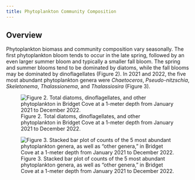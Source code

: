 ```yaml
---
title: Phytoplankton Community Composition
---
```


## Overview

Phytoplankton biomass and community composition vary seasonally. The first phytoplankton bloom tends to occur in the late spring, followed by an even larger summer bloom and typically a smaller fall bloom. The spring and summer blooms tend to be dominated by diatoms, while the fall blooms may be dominated by dinoflagellates (Figure 2). In 2021 and 2022, the five most abundant phytoplankton genera were *Chaetoceros*, *Pseudo-nitzschia*, *Skeletonema*, *Thalassionema*, and *Thalassiosira* (Figure 3).

![Figure 2. Total diatoms, dinoflagellates, and other phytoplankton in Bridget Cove at a 1-meter depth from January 2021 to December 2022.](https://github.com/afscmariculture/oyster_report/assets/67389727/94dffea7-5767-4ced-8211-9084ae810987)

![Figure 3. Stacked bar plot of counts of the 5 most abundant phytoplankton genera, as well as "other genera," in Bridget Cove at a 1-meter depth from January 2021 to December 2022.](https://github.com/afscmariculture/oyster_report/assets/67389727/788e2039-cccd-453e-b0c6-59d0277e6e0d)

